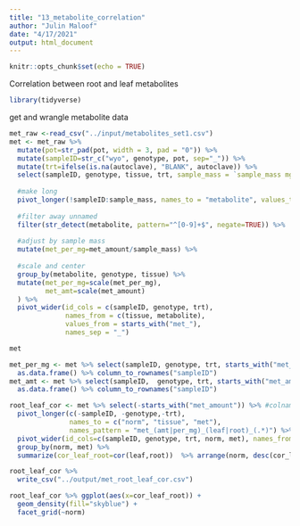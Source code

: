 ```yaml
---
title: "13_metabolite_correlation"
author: "Julin Maloof"
date: "4/17/2021"
output: html_document
---
```


```r
knitr::opts_chunk$set(echo = TRUE)
```

Correlation between root and leaf metabolites

```r
library(tidyverse)
```


get and wrangle metabolite data
```r
met_raw <-read_csv("../input/metabolites_set1.csv")
met <- met_raw %>% 
  mutate(pot=str_pad(pot, width = 3, pad = "0")) %>%
  mutate(sampleID=str_c("wyo", genotype, pot, sep="_")) %>%
  mutate(trt=ifelse(is.na(autoclave), "BLANK", autoclave)) %>%
  select(sampleID, genotype, tissue, trt, sample_mass = `sample_mass mg`, !submission_number:concatenate)  %>%
  
  #make long
  pivot_longer(!sampleID:sample_mass, names_to = "metabolite", values_to = "met_amount") %>%
  
  #filter away unnamed
  filter(str_detect(metabolite, pattern="^[0-9]+$", negate=TRUE)) %>%
  
  #adjust by sample mass
  mutate(met_per_mg=met_amount/sample_mass) %>%
  
  #scale and center
  group_by(metabolite, genotype, tissue) %>%
  mutate(met_per_mg=scale(met_per_mg),
         met_amt=scale(met_amount)
  ) %>% 
  pivot_wider(id_cols = c(sampleID, genotype, trt), 
              names_from = c(tissue, metabolite), 
              values_from = starts_with("met_"),
              names_sep = "_")

met 
```

```r
met_per_mg <- met %>% select(sampleID, genotype, trt, starts_with("met_per_mg")) %>%
  as.data.frame() %>% column_to_rownames("sampleID")
met_amt <- met %>% select(sampleID,  genotype, trt, starts_with("met_amt")) %>%
  as.data.frame() %>% column_to_rownames("sampleID")
```

```r
root_leaf_cor <- met %>% select(-starts_with("met_amount")) %>% #colnames()# magrittr::extract(,c(1:4, 345:353)) %>% View()
  pivot_longer(c(-sampleID, -genotype,-trt), 
               names_to = c("norm", "tissue", "met"),
               names_pattern = "met_(amt|per_mg)_(leaf|root)_(.*)") %>%
  pivot_wider(id_cols=c(sampleID, genotype, trt, norm, met), names_from = "tissue", values_from = "value") %>%
  group_by(norm, met) %>%
  summarize(cor_leaf_root=cor(leaf,root))  %>% arrange(norm, desc(cor_leaf_root))
```

```r
root_leaf_cor %>% 
  write_csv("../output/met_root_leaf_cor.csv")
```

```r
root_leaf_cor %>% ggplot(aes(x=cor_leaf_root)) +
  geom_density(fill="skyblue") +
  facet_grid(~norm)
```

